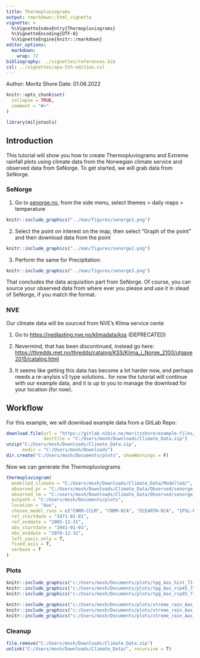 ```yaml
---
title: Thermopluviograms
output: rmarkdown::html_vignette
vignette: >
  %\VignetteIndexEntry{Thermopluviograms}
  %\VignetteEncoding{UTF-8}
  %\VignetteEngine{knitr::rmarkdown}
editor_options: 
  markdown: 
    wrap: 72
bibliography: ../vignettes/references.bib
csl: ../vignettes/apa-5th-edition.csl
---
```


Author: Moritz Shore Date: 01.06.2022

```r
knitr::opts_chunk$set(
  collapse = TRUE,
  comment = "#>"
)
```

```r
library(miljotools)
```

## Introduction

This tutorial will show you how to create Thermopluviograms and Extreme
rainfall plots using climate data from the Norwegian climate service and
observed data from SeNorge. To get started, we will grab data from
SeNorge.

### SeNorge

1.  Go to [senorge.no](https://www.senorge.no/), from the side menu,
    select themes \> daily maps \> temperature

```r
knitr::include_graphics("../man/figures/senorge1.png")
```

2.  Select the point on interest on the map, then select "Graph of the
    point" and then download data from the point

```r
knitr::include_graphics("../man/figures/senorge2.png")
```

3.  Perform the same for Precipitation:

```r
knitr::include_graphics("../man/figures/senorge3.png")
```

That concludes the data acquisition part from SeNorge. Of course, you
can source your observed data from where ever you please and use it in
stead of SeNorge, if you match the format.

### NVE

Our climate data will be sourced from NVE's Klima service cente

1.  Go to <https://nedlasting.nve.no/klimadata/kss> (DEPRECATED)

2.  Nevermind, that has been discontinued, instead go here:
    <https://thredds.met.no/thredds/catalog/KSS/Klima_i_Norge_2100/utgave2015/catalog.html>

3.  It seems like getting this data has become a lot harder now, and
    perhaps needs a re-anylsis v3 type solutions.. for now the tutorial
    will continue with our example data, and it is up to you to manage
    the download for your location (for now).

## Workflow

For this example, we will download example data from a GitLab Repo:

```r
download.file(url = "https://gitlab.nibio.no/moritzshore/example-files/-/raw/main/thermopluviograms/Climate_Data.zip", 
              destfile = "C:/Users/mosh/Downloads/Climate_Data.zip")
unzip("C:/Users/mosh/Downloads/Climate_Data.zip", 
      exdir = "C:/Users/mosh/Downloads")
dir.create("C:/Users/mosh/Documents/plots", showWarnings = F)
```

Now we can generate the Thermopluviograms

```r
thermopluviogram(
  modelled_climate = "C:/Users/mosh/Downloads/Climate_Data/Modelled/",
  observed_pr = "C:/Users/mosh/Downloads/Climate_Data/Observed/senorge_pr.csv",
  observed_tm = "C:/users/mosh/Downloads/Climate_Data/Observed/senorge_temp.csv",
  outpath = "C:/Users/mosh/Documents/plots",
  location = "Aas",
  chosen_model_runs = c("CNRM-CCLM", "CNRM-RCA", "ECEARTH-RCA", "IPSL-RCA"),
  ref_startdate = "1971-01-01",
  ref_enddate = "2005-12-31",
  obs_startdate = "2041-01-01",
  obs_enddate = "2070-12-31",
  left_yaxis_only = T,
  fixed_axis = T,
  verbose = T
)
```

### Plots

```r
knitr::include_graphics("c:/Users/mosh/Documents/plots/tpg_Aas_hist_71-05_41-70.png")
knitr::include_graphics("c:/Users/mosh/Documents/plots/tpg_Aas_rcp45_71-05_41-70.png")
knitr::include_graphics("c:/Users/mosh/Documents/plots/tpg_Aas_rcp85_71-05_41-70.png")
```

```r
knitr::include_graphics("c:/Users/mosh/Documents/plots/xtreme_rain_Aas_hist_71-05_41-70.png")
knitr::include_graphics("c:/Users/mosh/Documents/plots/xtreme_rain_Aas_rcp45_71-05_41-70.png")
knitr::include_graphics("c:/Users/mosh/Documents/plots/xtreme_rain_Aas_rcp85_71-05_41-70.png")
```

### Cleanup

```r
file.remove("C:/Users/mosh/Downloads/Climate_Data.zip")
unlink("C:/Users/mosh/Downloads/Climate_Data/", recursive = T)
```
